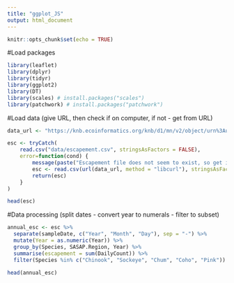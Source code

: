 ```yaml
---
title: "ggplot_JS"
output: html_document
---
```


```r
knitr::opts_chunk$set(echo = TRUE)
```


#Load packages
```r
library(leaflet)
library(dplyr)
library(tidyr)
library(ggplot2)
library(DT)
library(scales) # install.packages("scales")
library(patchwork) # install.packages("patchwork")
```


#Load data (give URL, then check if on computer, if not - get from URL)
```r
data_url <- "https://knb.ecoinformatics.org/knb/d1/mn/v2/object/urn%3Auuid%3Af119a05b-bbe7-4aea-93c6-85434dcb1c5e"

esc <- tryCatch(
    read.csv("data/escapement.csv", stringsAsFactors = FALSE),
    error=function(cond) {
        message(paste("Escapement file does not seem to exist, so get it from the KNB."))
        esc <- read.csv(url(data_url, method = "libcurl"), stringsAsFactors = FALSE)
        return(esc)
    }
)

head(esc)
```


#Data processing (split dates - convert year to numerals - filter to subset)
```r
annual_esc <- esc %>%
  separate(sampleDate, c("Year", "Month", "Day"), sep = "-") %>% 
  mutate(Year = as.numeric(Year)) %>% 
  group_by(Species, SASAP.Region, Year) %>% 
  summarise(escapement = sum(DailyCount)) %>% 
  filter(Species %in% c("Chinook", "Sockeye", "Chum", "Coho", "Pink"))

head(annual_esc)
```


#